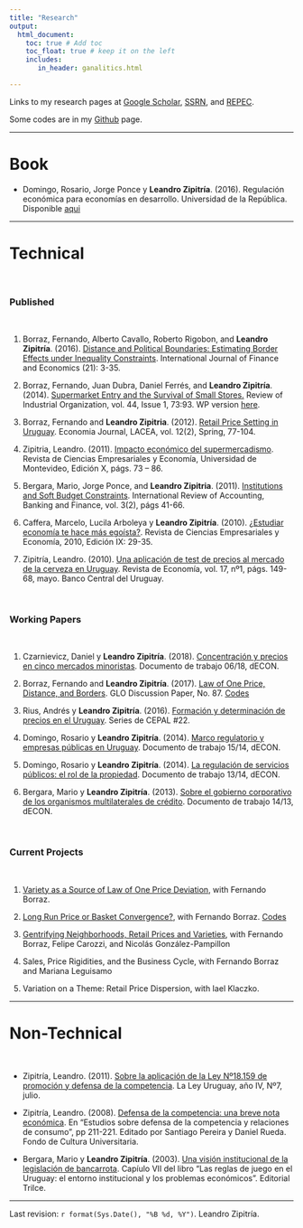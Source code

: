 ---
title: "Research"
output: 
  html_document:
    toc: true # Add toc
    toc_float: true # keep it on the left
    includes:
       in_header: ganalitics.html

---

Links to my research pages at [Google Scholar](https://scholar.google.com/citations?user=UVdbgDwAAAAJ), [SSRN](https://papers.ssrn.com/sol3/cf_dev/AbsByAuth.cfm?per_id=1038707), and [REPEC](https://ideas.repec.org/e/pzi74.html).


Some codes are in my [Github](http://github.com/LeandroZipitria) page.
  
---

# Book


- Domingo, Rosario, Jorge Ponce y **Leandro Zipitría**. (2016). Regulación económica para economías en desarrollo. Universidad de la República. Disponible [aqui](files/2016.Libro Regulacion FINAL.pdf)
  

---

# Technical 

\

  
### Published  

\

1. Borraz, Fernando, Alberto Cavallo, Roberto Rigobon, and **Leandro Zipitría**. (2016). [Distance and Political Boundaries: Estimating Border Effects under Inequality Constraints](files/2016.Borraz_Cavallo_Rigobon_Zipitria - Distance and political boundaries.pdf). International Journal of Finance and Economics (21): 3-35.
  
1. Borraz, Fernando, Juan Dubra, Daniel Ferrés, and **Leandro Zipitría**. (2014). [Supermarket Entry and the Survival of Small Stores.](https://link.springer.com/article/10.1007/s11151-013-9379-7) Review of Industrial Organization, vol. 44, Issue 1, 73:93. WP version [here](files/borrazdubraferreszipitria-4th-rr.pdf).
  
1. Borraz, Fernando and **Leandro Zipitria**. (2012). [Retail Price Setting in Uruguay](files/2012_vol12_num2_Borraz.pdf). Economia Journal, LACEA, vol. 12(2), Spring, 77-104.
  
1. Zipitria, Leandro. (2011). [Impacto económico del supermercadismo](files/Zipitria2011.pdf). Revista de Ciencias Empresariales y Economía, Universidad de Montevideo, Edición X, págs. 73 – 86.  
  
1. Bergara, Mario, Jorge Ponce, and **Leandro Zipitria**. (2011). [Institutions and Soft Budget Constraints](files/SBC2011.pdf). International Review of Accounting, Banking and Finance, vol. 3(2), págs 41-66.  
  
1. Caffera, Marcelo, Lucila Arboleya y **Leandro Zipitría**. (2010). [¿Estudiar economía te hace más egoísta?](files/2010.Selfish.pdf). Revista de Ciencias Empresariales y Economía, 2010, Edición IX: 29-35.
  
1. Zipitría, Leandro. (2010). [Una aplicación de test de precios al mercado de la cerveza en Uruguay](files/2010.Cerveza.pdf). Revista de Economía, vol. 17, nº1, págs. 149-68, mayo. Banco Central del Uruguay.

\

### Working Papers   

\

1. Czarnievicz, Daniel y **Leandro Zipitría**. (2018). [Concentración y precios en cinco mercados minoristas](files/2018.Concentración y precios en cinco mercados minoristas.pdf). Documento de trabajo 06/18, dECON.
  
1. Borraz, Fernando and **Leandro Zipitría**. (2017). [Law of One Price, Distance, and Borders](https://www.econstor.eu/bitstream/10419/162799/1/GLO_DP_0087.pdf). GLO Discussion Paper, No. 87. [Codes](https://github.com/LeandroZipitria/Border)
  
1. Rius, Andrés y **Leandro Zipitría**. (2016). [Formación y determinación de precios en el Uruguay](https://repositorio.cepal.org/bitstream/handle/11362/39864/S1501314_es.pdf;jsessionid=8C82D69F3FC49D2272777AF8960C1BFB?sequence=1). Series de CEPAL #22.
  
1. Domingo, Rosario y **Leandro Zipitría**. (2014). [Marco regulatorio y empresas públicas en Uruguay](files/2014.Marco regulatorio y empresas publicas en Uruguay.pdf). Documento de trabajo 15/14, dECON.
  
1. Domingo, Rosario y **Leandro Zipitría**. (2014). [La regulación de servicios públicos: el rol de la propiedad](files/2014.La regulacion de empresas publicas - el rol de la propiedad.pdf). Documento de trabajo 13/14, dECON.
  
1. Bergara, Mario y **Leandro Zipitría**. (2013). [Sobre el gobierno corporativo de los organismos multilaterales de crédito](files/2013.Sobre el gobierno corporativo del FLAR dECON 1413.pdf). Documento de trabajo 14/13, dECON.

\
  
### Current Projects  

\


1. [Variety as a Source of Law of One Price Deviation](files/Version_40-2020-final.pdf), with Fernando Borraz.

1. [Long Run Price or Basket Convergence?](files/Borraz.Zipitria - Long Run Price or Variety Convergence.pdf), with Fernando Borraz. [Codes](https://github.com/LeandroZipitria/Convergence)

1. [Gentrifying Neighborhoods, Retail Prices and Varieties](files/LSV-2020-final.pdf), with Fernando Borraz, Felipe Carozzi, and Nicolás González-Pampillon

1. Sales, Price Rigidities, and the Business Cycle, with Fernando Borraz and Mariana Leguisamo

1. Variation on a Theme: Retail Price Dispersion, with Iael Klaczko.
  
---

# Non-Technical

\

- Zipitría, Leandro. (2011). [Sobre la aplicación de la Ley Nº18.159 de promoción y defensa de la competencia](files/2011-la-ley-final1.pdf). La Ley Uruguay, año IV, Nº7, julio.
  
- Zipitría, Leandro. (2008). [Defensa de la competencia: una breve nota económica](files/2008-capitulo-lz-final-rap.pdf). En "Estudios sobre defensa de la competencia y relaciones de consumo", pp 211-221. Editado por Santiago Pereira y Daniel Rueda. Fondo de Cultura Universitaria.

- Bergara, Mario y **Leandro Zipitría**. (2003). [Una visión institucional de la legislación de bancarrota](https://books.google.com.uy/books?id=esb5agSJfkkC&pg=PA132&lpg=PA132&dq=&hl=es#v=onepage&q&f=false). Capíulo VII del libro "Las reglas de juego en el Uruguay: el entorno institucional y los problemas económicos". Editorial Trilce.

***

Last revision: `r format(Sys.Date(), "%B %d, %Y")`. Leandro Zipitría.
